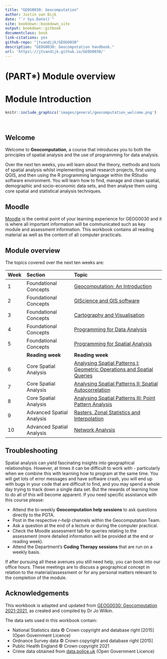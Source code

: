 ```yaml
--- 
title: "GEOG0030: Geocomputation"
author: Justin van Dijk
date: "`r Sys.Date()`"
site: bookdown::bookdown_site
output: bookdown::gitbook
documentclass: book
link-citations: yes
github-repo: "jtvandijk/GEOG0030"
description: "GEOG0030: Geocomputation handbook."
url: 'https\://jtvandijk.github.io/GEOG0030/'
---
```

# (PART\*) Module overview {-}

# Module Introduction {-}

```r
knitr::include_graphics('images/general/geocomputation_welcome.png') 
```

<br />

## Welcome {-}
Welcome to **Geocomputation**, a course that introduces you to both the principles of spatial analysis and the use of programming for data analysis.

Over the next ten weeks, you will learn about the theory, methods and tools of spatial analysis whilst implementing small research projects, first using QGIS, and then using the R programming language within the RStudio software environment. You will learn how to find, manage and clean spatial, demographic and socio-economic data sets, and then analyse them using core spatial and statistical analysis techniques. 

## Moodle {-}
[Moodle](https://moodle.ucl.ac.uk/) is the central point of your learning experience for GEOG0030 and it is where all important information will be communicated such as key module and assessment information. This workbook contains all reading material as well as the content of all computer practicals.

## Module overview {-}
The topics covered over the next ten weeks are:

| Week          | Section          | Topic |
| :---          |:---------        |:------------------ |
| 1             | Foundational Concepts | [Geocomputation: An Introduction](geocomputation-an-introduction.html) |
| 2             | Foundational Concepts | [GIScience and GIS software](giscience-and-gis-software.html) | 
| 3             | Foundational Concepts | [Cartography and Visualisation](cartography-and-visualisation.html) | 
| 4             | Foundational Concepts | [Programming for Data Analysis](programming-for-data-analysis.html) |
| 5             | Foundational Concepts | [Programming for Spatial Analysis](programming-for-spatial-analysis.html) |
|               | **Reading week** | **Reading week** |
| 6             | Core Spatial Analysis | [Analysing Spatial Patterns I: Geometric Operations and Spatial Queries](analysing-spatial-patterns-i-geometric-operations-and-spatial-queries.html) |
| 7             | Core Spatial Analysis | [Analysing Spatial Patterns II: Spatial Autocorrelation](analysing-spatial-patterns-ii-spatial-autocorrelation.html) |
| 8             | Core Spatial Analysis | [Analysing Spatial Patterns III: Point Pattern Analysis](analysing-spatial-patterns-iii-point-pattern-analysis.html) |
| 9             | Advanced Spatial Analysis | [Rasters, Zonal Statistics and Interpolation](rasters-zonal-statistics-and-interpolation.html) | 
| 10            | Advanced Spatial Analysis | [Network Analysis](network-analysis.html) | 

## Troubleshooting {-}
Spatial analysis can yield fascinating insights into geographical relationships. However, at times it can be difficult to work with - particularly when we combine this with learning how to program at the same time. You will get lots of error messages and have software crash, you will end up with bugs in your code that are difficult to find, and you may spend a whole day trying to track down a single data set. But the rewards of learning how to do all of this will become apparent. 
If you need specific assistance with this course please:

- Attend the bi-weekly **Geocomputation help sessions** to ask questions directly to the PGTA.
- Post in the respective *r-help* channels within the Geocomputation Team.
- Ask a question at the end of a lecture or during the computer practical.
- Check the Moodle assessment tab for queries relating to the assessment (more detailed information will be provided at the end or reading week).
- Attend the Department's **Coding Therapy sessions** that are run on a weekly basis.

If after pursuing all these avenues you still need help, you can book into our office hours. These meetings are to discuss a geographical concept in relation to the material/assessment or for any personal matters relevant to the completion of the module.

## Acknowledgements {-}
This workbook is adapted and updated from [GEOG0030: Geocomputation 2021-2021](https://jo-wilkin.github.io/GEOG0030/coursebook/index.html), as created and compiled by Dr Jo Wilkin. 

The data sets used in this workbook contain:

* National Statistics data © Crown copyright and database right [2015] (Open Government Licence) 
* Ordnance Survey data © Crown copyright and database right [2015]
* Public Health England © Crown copyright 2021
* Crime data obtained from [data.police.uk](https://data.police.uk/) (Open Government Licence)
